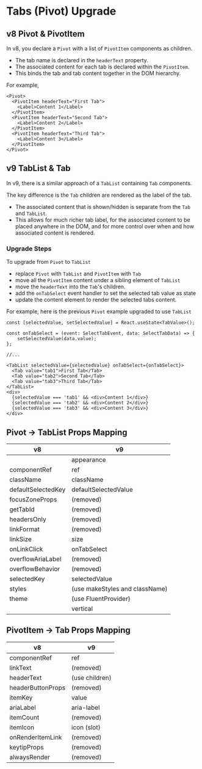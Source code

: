 
<Meta title="Concepts/Upgrading/from v8/Components/Tabs (Pivot) Upgrade" />

# Tabs (Pivot) Upgrade

## v8 Pivot & PivotItem

In v8, you declare a `Pivot` with a list of `PivotItem` components as children.

- The tab name is declared in the `headerText` property.
- The associated content for each tab is declared within the `PivotItem`.
- This binds the tab and tab content together in the DOM hierarchy.

For example,

```tsx
<Pivot>
  <PivotItem headerText="First Tab">
    <Label>Content 1</Label>
  </PivotItem>
  <PivotItem headerText="Second Tab">
    <Label>Content 2</Label>
  </PivotItem>
  <PivotItem headerText="Third Tab">
    <Label>Content 3</Label>
  </PivotItem>
</Pivot>
```

## v9 TabList & Tab

In v9, there is a similar approach of a `TabList` containing `Tab` components.

The key difference is the `Tab` children are rendered as the label of the tab.

- The associated content that is shown/hidden is separate from the `Tab` and `TabList`.
- This allows for much richer tab label, for the associated content to be placed anywhere in the DOM,
  and for more control over when and how associated content is rendered.

### Upgrade Steps

To upgrade from `Pivot` to `TabList`

- replace `Pivot` with `TabList` and `PivotItem` with `Tab`
- move all the `PivotItem` content under a sibling element of `TabList`
- move the `headerText` into the `Tab`'s children.
- add the `onTabSelect` event handler to set the selected tab value as state
- update the content element to render the selected tabs content.

For example, here is the previous `Pivot` example upgraded to use `TabList`

```tsx
const [selectedValue, setSelectedValue] = React.useState<TabValue>();

const onTabSelect = (event: SelectTabEvent, data: SelectTabData) => {
    setSelectedValue(data.value);
};

//...

<TabList selectedValue={selectedValue} onTabSelect={onTabSelect}>
  <Tab value="tab1">First Tab</Tab>
  <Tab value="tab2">Second Tab</Tab>
  <Tab value="tab3">Third Tab</Tab>
</TabList>
<div>
  {selectedValue === 'tab1' && <div>Content 1</div>}
  {selectedValue === 'tab2' && <div>Content 2</div>}
  {selectedValue === 'tab3' && <div>Content 3</div>}
</div>
```

## Pivot -> TabList Props Mapping

| v8                 | v9                             |
| ------------------ | ------------------------------ |
|                    | appearance                     |
| componentRef       | ref                            |
| className          | className                      |
| defaultSelectedKey | defaultSelectedValue           |
| focusZoneProps     | (removed)                      |
| getTabId           | (removed)                      |
| headersOnly        | (removed)                      |
| linkFormat         | (removed)                      |
| linkSize           | size                           |
| onLinkClick        | onTabSelect                    |
| overflowAriaLabel  | (removed)                      |
| overflowBehavior   | (removed)                      |
| selectedKey        | selectedValue                  |
| styles             | (use makeStyles and className) |
| theme              | (use FluentProvider)           |
|                    | vertical                       |

## PivotItem -> Tab Props Mapping

| v8                | v9             |
| ----------------- | -------------- |
| componentRef      | ref            |
| linkText          | (removed)      |
| headerText        | (use children) |
| headerButtonProps | (removed)      |
| itemKey           | value          |
| ariaLabel         | aria-label     |
| itemCount         | (removed)      |
| itemIcon          | icon (slot)    |
| onRenderItemLink  | (removed)      |
| keytipProps       | (removed)      |
| alwaysRender      | (removed)      |
